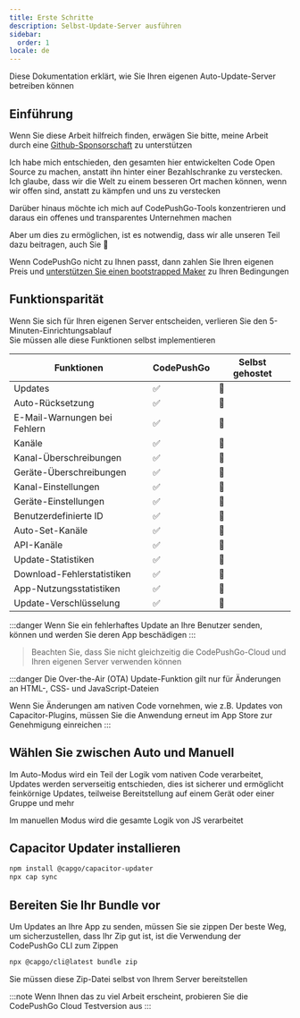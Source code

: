 ```yaml
---
title: Erste Schritte
description: Selbst-Update-Server ausführen
sidebar:
  order: 1
locale: de
---
```



Diese Dokumentation erklärt, wie Sie Ihren eigenen Auto-Update-Server betreiben können

## Einführung

Wenn Sie diese Arbeit hilfreich finden, erwägen Sie bitte, meine Arbeit durch eine [Github-Sponsorschaft](https://github.com/sponsors/riderx) zu unterstützen

Ich habe mich entschieden, den gesamten hier entwickelten Code Open Source zu machen, anstatt ihn hinter einer Bezahlschranke zu verstecken. Ich glaube, dass wir die Welt zu einem besseren Ort machen können, wenn wir offen sind, anstatt zu kämpfen und uns zu verstecken

Darüber hinaus möchte ich mich auf CodePushGo-Tools konzentrieren und daraus ein offenes und transparentes Unternehmen machen

Aber um dies zu ermöglichen, ist es notwendig, dass wir alle unseren Teil dazu beitragen, auch Sie 🥹

Wenn CodePushGo nicht zu Ihnen passt, dann zahlen Sie Ihren eigenen Preis und [unterstützen Sie einen bootstrapped Maker](https://github.com/sponsors/riderx) zu Ihren Bedingungen

<LinkCard title="Erwägen Sie einen Beitrag" href="/docs/plugin/self-hosted/contributing/"/>

## Funktionsparität

Wenn Sie sich für Ihren eigenen Server entscheiden, verlieren Sie den 5-Minuten-Einrichtungsablauf\
Sie müssen alle diese Funktionen selbst implementieren


| Funktionen               | CodePushGo | Selbst gehostet |
| ------------------------ | ----- | --------------- |
| Updates                  | ✅     | 🚧             |
| Auto-Rücksetzung         | ✅     | 🚧             |
| E-Mail-Warnungen bei Fehlern | ✅  | 🚧             |
| Kanäle                   | ✅     | 🚧             |
| Kanal-Überschreibungen   | ✅     | 🚧             |
| Geräte-Überschreibungen  | ✅     | 🚧             |
| Kanal-Einstellungen      | ✅     | 🚧             |
| Geräte-Einstellungen     | ✅     | 🚧             |
| Benutzerdefinierte ID    | ✅     | 🚧             |
| Auto-Set-Kanäle          | ✅     | 🚧             |
| API-Kanäle               | ✅     | 🚧             |
| Update-Statistiken       | ✅     | 🚧             |
| Download-Fehlerstatistiken| ✅    | 🚧             |
| App-Nutzungsstatistiken  | ✅     | 🚧             |
| Update-Verschlüsselung   | ✅     | 🚧             |

:::danger
Wenn Sie ein fehlerhaftes Update an Ihre Benutzer senden, können und werden Sie deren App beschädigen
:::

> Beachten Sie, dass Sie nicht gleichzeitig die CodePushGo-Cloud und Ihren eigenen Server verwenden können

:::danger
Die Over-the-Air (OTA) Update-Funktion gilt nur für Änderungen an HTML-, CSS- und JavaScript-Dateien

Wenn Sie Änderungen am nativen Code vornehmen, wie z.B. Updates von Capacitor-Plugins, müssen Sie die Anwendung erneut im App Store zur Genehmigung einreichen
:::

## Wählen Sie zwischen Auto und Manuell
Im Auto-Modus wird ein Teil der Logik vom nativen Code verarbeitet, Updates werden serverseitig entschieden, dies ist sicherer und ermöglicht feinkörnige Updates, teilweise Bereitstellung auf einem Gerät oder einer Gruppe und mehr

Im manuellen Modus wird die gesamte Logik von JS verarbeitet

<LinkCard
	title="Auto Update"
	href="/docs/plugin/self-hosted/auto-update/"
/>

<LinkCard
	title="Manuell"
	href="/docs/plugin/self-hosted/manual-update/"
/>

## Capacitor Updater installieren

```bash title="Installieren Sie den Capacitor Updater"
npm install @capgo/capacitor-updater
npx cap sync
```

## Bereiten Sie Ihr Bundle vor

Um Updates an Ihre App zu senden, müssen Sie sie zippen
Der beste Weg, um sicherzustellen, dass Ihr Zip gut ist, ist die Verwendung der CodePushGo CLI zum Zippen
```bash title="Erstellen Sie ein Bundle mit Ihren Dateien, die von Ihrem Server bereitgestellt werden sollen"
npx @capgo/cli@latest bundle zip
```

Sie müssen diese Zip-Datei selbst von Ihrem Server bereitstellen

<LinkCard
	title="Auto Update"
	href="/docs/plugin/self-hosted/auto-update/"
/>

<LinkCard
	title="Manuell"
	href="/docs/plugin/self-hosted/manual-update/"
/>

:::note
Wenn Ihnen das zu viel Arbeit erscheint, probieren Sie die CodePushGo Cloud Testversion aus
:::
